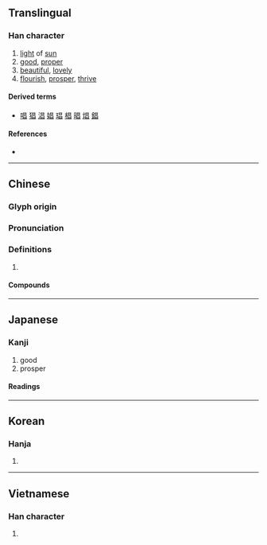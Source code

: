 {{character info/new}}
==Translingual==

===Han character===
{{Han char|rn=72|rad=日|as=04|sn=8|four=60600|canj=AA|ids=⿱日曰}}

# [[light]] of [[sun]]
# [[good]], [[proper]]
# [[beautiful]], [[lovely]]
# [[flourish]], [[prosper]], [[thrive]]

====Derived terms====
* {{l|mul|倡}} [[唱]] [[猖]] [[淐]] [[娼]] [[琩]] [[椙]] [[晿]] [[焻]] [[錩]]

====References====
* {{Han ref|kx=0491.100|dkj=13803|dj=0852.160|hdz=21490.030|uh=660C|ud=26124|bh=A9F7|bd=43511}}

----

==Chinese==
{{zh-forms}}

===Glyph origin===
{{Han etym}}

===Pronunciation===
{{zh-pron
|m=chāng
|m-s=cang1
|c=coeng1
|mn=qz,tw,xm:chhiong/zz:chhiang/qz,tw,xm:chhiuⁿ/zz:chhioⁿ
|mn_note=chhiong/chhiang - literary; chhiuⁿ/chhioⁿ - vernacular
|mc=y
|oc=y
|ma=
|cat=n,a
}}

===Definitions===
{{zh-hanzi}}

# {{rfdef|zh}}

====Compounds====
{{zh-der|南昌|寖明寖昌|太昌|國運昌隆|不昌|光昌|五世其昌|昌平|昌化石|昌盛|東昌紙|昌言|武昌剩竹|文昌魚|昌容|樂昌破鏡|昌盍|泰昌|昌大|昌辭|昌意|武昌起義|昌黎|昌明|昌隆|昌光|文昌星|蕃昌|繁榮昌盛|隆昌|阿昌族}}

----

==Japanese==

===Kanji===
{{ja-kanji|grade=|rs=日04}}

# good
# prosper

====Readings====
{{ja-readings
|goon=しょう<しやう
|kanon=しょう<しやう
|kun=さかん
|nanori=まさ, あき
}}

----

==Korean==

===Hanja===
{{ko-hanja|hangeul=창|eumhun=|rv=chang|mr=ch'ang|y=chang}}

# {{defn|lang=ko|sort=日04}}

----

==Vietnamese==

===Han character===
{{vi-hantu|[[xương]]|rs=日04}}

# {{defn|lang=vi|sort=日04}}